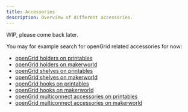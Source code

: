 ```yaml
---
title: Accessories
description: Overview of different accessories.
---
```


WIP, please come back later.

You may for example search for openGrid related accessories for now:
* [openGrid holders on printables](https://www.printables.com/search/models?q=tag:opengrid+holder)
* [openGrid holders on makerworld](https://makerworld.com/en/search/models?keyword=opengrid+holder)
* [openGrid shelves on printables](https://www.printables.com/search/models?q=tag:opengrid+shelve)
* [openGrid shelves on makerworld](https://makerworld.com/en/search/models?keyword=opengrid+shelve)
* [openGrid hooks on printables](https://www.printables.com/search/models?q=tag:opengrid+hook)
* [openGrid hooks on makerworld](https://makerworld.com/en/search/models?keyword=opengrid+hook)
* [openGrid multiconnect accessories on printables](https://www.printables.com/search/models?q=tag:opengrid+multiconnect)
* [openGrid multiconnect accessories on makerworld](https://makerworld.com/en/search/models?keyword=opengrid+multiconnect)
